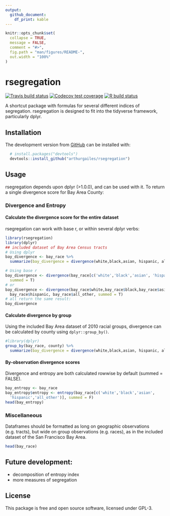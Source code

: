 ```yaml
---
output: 
  github_document:
    df_print: kable
---
```


<!-- README.md is generated from README.Rmd. Please edit that file -->

```r
knitr::opts_chunk$set(
  collapse = TRUE,
  message = FALSE,
  comment = "#>",
  fig.path = "man/figures/README-",
  out.width = "100%"
)
```

# rsegregation

<!-- badges: start -->
[![Travis build status](https://travis-ci.org/arthurgailes/rsegregation.svg?branch=master)](https://travis-ci.org/arthurgailes/rsegregation)
[![Codecov test coverage](https://codecov.io/gh/arthurgailes/rsegregation/branch/master/graph/badge.svg)](https://codecov.io/gh/arthurgailes/rsegregation?branch=master)
[![R build status](https://github.com/arthurgailes/rsegregation/workflows/R-CMD-check/badge.svg)](https://github.com/arthurgailes/rsegregation/actions)
<!-- badges: end -->

A shortcut package with formulas for several different indices of segregation. rsegregation is designed to fit into the tidyverse framework, particularly dplyr.

## Installation
<!--
You can install the released version of rsegregation from [CRAN](https://CRAN.R-project.org) with:

``` r
install.packages("rsegregation")
```
-->
The development version from [GitHub](https://github.com/) can be installed with:

``` r
  # install.packages("devtools")
  devtools::install_github("arthurgailes/rsegregation")
```

## Usage

rsegregation depends upon dplyr (>1.0.0), and can be used with it. To return a single divergence score for Bay Area County:

### Divergence and Entropy

#### Calculate the divergence score for the entire dataset

rsegregation can work with base r, or within several dplyr verbs:
```r
library(rsegregation)
library(dplyr)
## included dataset of Bay Area Census tracts
# Using dplyr
bay_divergence <- bay_race %>% 
  summarize(bay_divergence = divergence(white,black,asian, hispanic, all_other), summed = T)

# Using base r
bay_divergence <- divergence(bay_race[c('white','black','asian', 'hispanic', 'all_other')], 
  summed = T)
# or
bay_divergence <- divergence(bay_race$white,bay_race$black,bay_race$asian, 
  bay_race$hispanic, bay_race$all_other, summed = T)
# all return the same result:
bay_divergence
```

#### Calculate divergence by group

Using the included Bay Area dataset of 2010 racial groups, divergence can be calculated by county using `dplyr::group_by()`.
```r
#library(dplyr)
group_by(bay_race, county) %>% 
  summarize(bay_divergence = divergence(white,black,asian, hispanic, all_other, summed = T))
```

#### By-observation divergence scores
Divergence and entropy are both calculated rowwise by default (summed = FALSE).
```r
bay_entropy <- bay_race
bay_entropy$entropy <- entropy(bay_race[c('white','black','asian',
  'hispanic','all_other')], summed = F)
head(bay_entropy)
```

### Miscellaneous

Dataframes should be formatted as long on geographic observations (e.g. tracts), but wide on group observations (e.g. races), as in the included dataset of the San Francisco Bay Area.

```r
head(bay_race)
```


## Future development:
 
* decomposition of entropy index
* more measures of segregation

## License
This package is free and open source software, licensed under GPL-3. 
